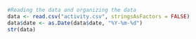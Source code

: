 ```r
#Reading the data and organizing the data
data <- read.csv("activity.csv", stringsAsFactors = FALSE)
data$date <- as.Date(data$date, "%Y-%m-%d")
str(data)
```

```r

```